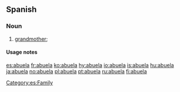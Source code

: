 ==Spanish==

===Noun===
{{infl|es|noun form|gender=f|masculine|abuelo}}

# [[grandmother]]; {{feminine of|abuelo}}

====Usage notes====
{{es-note-noun-mf|abuelo}}

[[Category:es:Family]]

[[es:abuela]]
[[fr:abuela]]
[[ko:abuela]]
[[hy:abuela]]
[[io:abuela]]
[[is:abuela]]
[[hu:abuela]]
[[ja:abuela]]
[[no:abuela]]
[[pl:abuela]]
[[pt:abuela]]
[[ru:abuela]]
[[fi:abuela]]